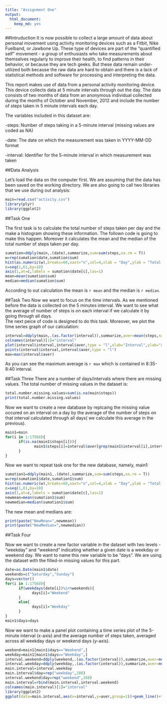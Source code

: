 ```yaml
---
title: "Assignment One"
output: 
  html_document: 
    keep_md: yes
---
```

##Intruduction 
It is now possible to collect a large amount of data about personal movement using activity monitoring devices such as a Fitbit, Nike Fuelband, or Jawbone Up. These type of devices are part of the "quantified self" movement - a group of enthusiasts who take measurements about themselves regularly to improve their health, to find patterns in their behavior, or because they are tech geeks. But these data remain under-utilized both because the raw data are hard to obtain and there is a lack of statistical methods and software for processing and interpreting the data.  

This report makes use of data from a personal activity monitoring device. This device collects data at 5 minute intervals through out the day. The data consists of two months of data from an anonymous individual collected during the months of October and November, 2012 and include the number of steps taken in 5 minute intervals each day.  

The variables included in this dataset are:  

-steps: Number of steps taking in a 5-minute interval (missing values are coded as NA)

-date: The date on which the measurement was taken in YYYY-MM-DD format

-interval: Identifier for the 5-minute interval in which measurement was taken

##Data Analysis

Let's load the data on the computer first. We are assuming that the data has been saved on the working directory. We are also going to call two libraries that we use during out analysis:

```r
main=read.csv("activity.csv")
library(plyr)
library(ggplot2)
```
##Task One

The first task is to calculate the total number of steps taken per day and the make a histogram showing these information. The follown code is going to make this happen. Moreover it calculates the mean and the median of the total number of steps taken per day.

```r
sumation=ddply(main,.(date),summarize,sum=sum(steps,na.rm = T))
w=rep(sumation$date,sumation$sum)
hist(as.numeric(w),breaks=60,xaxt="n",col=4,xlab = "Day",ylab = "Total number of steps",main="Histogram")
c=seq(1,61,by=10)
axis(1,at=c,labels = sumation$date[c],las=1)
mean=mean(sumation$sum)
median=median(sumation$sum)
```
According to out calculation the mean is `r mean` and the median is `r median`.

##Task Two
Now we want to focus on the time intervals. As we mentioned before the data is collected on the 5 minutes interval. We want to see what the average of number of steps is on each interval if we calculate it by going through all days.   
The next peice of code is designed to do this task. Moreover, we plot the time series graph of our calculation:

```r
interval=ddply(main,.(as.factor(interval)),summarize,aver=mean(steps,na.rm = T))
colnames(interval)[1]="interval"
plot(interval$interval,interval$aver,type = "l",xlab="Interval",ylab="average number of steps")
points(interval$interval,interval$aver,type = "l")
max=max(interval$aver)
```
As you can see the maximum average is `r max` which is contained in 8:35-8:40 interval.  

##Task Three
There are a number of days/intervals where there are missing values. The total number of missing values in the dataset is:
```r
total.number.missing.values=sum(is.na(main$steps))
print(total.number.missing.values)
```
Now we want to create a new database by replcaing the missing value occured on an interval on a day by the average of the number of steps on that interval calculated through all days( we calculate this average in the previous). 
```r
main1=main
for(i in 1:17568){
      if(is.na(main1$steps[i])){
             main1$steps[i]=interval$aver[grep(main1$interval[i],interval$interval)]
      }
}
```
Now we want to repeat task one for the new database, namely, main1:
```r
sumation1=ddply(main1,.(date),summarize,sum=sum(steps,na.rm = T))
w=rep(sumation1$date,sumation1$sum)
hist(as.numeric(w),breaks=60,xaxt="n",col=4,xlab = "Day",ylab = "Total number of steps",main = "Histogram")
c=seq(1,61,by=10)
axis(1,at=c,labels = sumation$date[c],las=1)
newmean=mean(sumation1$sum)
newmedian=median(sumation1$sum)

```  

The new mean and medians are:
```r
print(paste("NewMean=",newmean))
print(paste("NewMedian=",newmedian))
```

##Task Four  

Now we want to create a new factor variable in the dataset with two levels - "weekday" and "weekend" indicating whether a given date is a weekday or weekend day. We want to name this new variable to be "days". We are using the dataset with the filled-in missing values for this part. 

```r
date=as.Date(main1$date)
weekends=c("Saturday","Sunday")
days=vector()
for(i in 1:17568){
      if(weekdays(date[i])%in%weekends){
            days[i]="Weekend"
      }
      else{
            days[i]="Weekday"
      }
}
main1$days=days
```
Now we want to make a panel plot containing a time series plot of the 5-minute interval (x-axis) and the average number of steps taken, averaged across all weekday days or weekend days (y-axis). 

```r
weekend=main1[main1$days=="Weekend",]
weekday=main1[main1$days=="Weekday",]
interval.weekend=ddply(weekend,.(as.factor(interval)),summarize,aver=mean(steps,na.rm = T))
interval.weekday=ddply(weekday,.(as.factor(interval)),summarize,aver=mean(steps,na.rm = T))
main.interval=interval.weekday
main.interval$day=rep("weekday",288)
interval.weekend$day=rep("weekend",288)
main.interval=rbind(main.interval,interval.weekend)
colnames(main.interval)[1]="interval"
library(ggplot2)
ggplot(data=main.interval,aes(x=interval,y=aver,group=1))+geom_line()+facet_grid(facets = day~.)+scale_x_discrete(breaks=c(0,500,1000,1500,2000))+ylab("Average")

```
